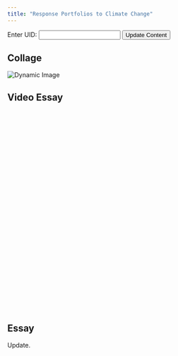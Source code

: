 ```yaml
---
title: "Response Portfolios to Climate Change"
---
```


<div class="input-container">
  <label for="uidInput">Enter UID:</label>
  <input type="text" id="uidInput" name="uid">
  <button id="updateContent">Update Content</button>
</div>

<div id="content">
  <h2>Collage</h2>
  <img id="dynamicImage" src="" alt="Dynamic Image">

  <h2>Video Essay</h2>
  <iframe id="dynamicVideo" width="900" height="450" src="" frameborder="0" allowfullscreen></iframe>

  <h2>Essay</h2>
  <p id="dynamicText">Update. </p>
</div>

<script src="script.js"></script>
